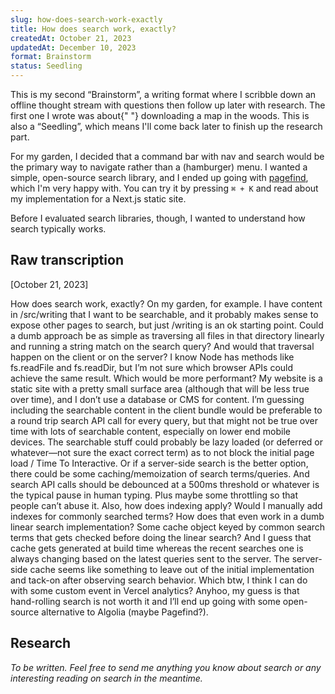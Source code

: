 ```yaml
---
slug: how-does-search-work-exactly
title: How does search work, exactly?
createdAt: October 21, 2023
updatedAt: December 10, 2023
format: Brainstorm
status: Seedling
---
```


<Callout>
  This is my second <Link href="/garden?format=Brainstorm">“Brainstorm”</Link>,
  a writing format where I scribble down an offline thought stream with
  questions then follow up later with research. The first one I wrote was about{" "}
  <Link href="/map-in-the-woods">downloading a map in the woods</Link>. This is
  also a “Seedling”, which means I'll come back later to finish up the research
  part.
</Callout>

For my garden, I decided that a command bar with nav and search would be the primary way to navigate rather than a (hamburger) menu. I wanted a simple, open-source search library, and I ended up going with [pagefind](https://github.com/CloudCannon/pagefind), which I'm very happy with. You can try it by pressing `⌘ + K` and read about my <Link href="/nextjs-search-with-pagefind">implementation for a Next.js static site</Link>.

Before I evaluated search libraries, though, I wanted to understand how search typically works.

## Raw transcription

<Transcription>
[October 21, 2023]

How does search work, exactly? On my garden, for example. I have content in /src/writing that I want to be searchable, and it probably makes sense to expose other pages to search, but just /writing is an ok starting point. Could a dumb approach be as simple as traversing all files in that directory linearly and running a string match on the search query? And would that traversal happen on the client or on the server? I know Node has methods like fs.readFile and fs.readDir, but I’m not sure which browser APIs could achieve the same result. Which would be more performant? My website is a static site with a pretty small surface area (although that will be less true over time), and I don’t use a database or CMS for content. I’m guessing including the searchable content in the client bundle would be preferable to a round trip search API call for every query, but that might not be true over time with lots of searchable content, especially on lower end mobile devices. The searchable stuff could probably be lazy loaded (or deferred or whatever—not sure the exact correct term) as to not block the initial page load / Time To Interactive. Or if a server-side search is the better option, there could be some caching/memoization of search terms/queries. And search API calls should be debounced at a 500ms threshold or whatever is the typical pause in human typing. Plus maybe some throttling so that people can’t abuse it. Also, how does indexing apply? Would I manually add indexes for commonly searched terms? How does that even work in a dumb linear search implementation? Some cache object keyed by common search terms that gets checked before doing the linear search? And I guess that cache gets generated at build time whereas the recent searches one is always changing based on the latest queries sent to the server. The server-side cache seems like something to leave out of the initial implementation and tack-on after observing search behavior. Which btw, I think I can do with some custom event in Vercel analytics? Anyhoo, my guess is that hand-rolling search is not worth it and I’ll end up going with some open-source alternative to Algolia (maybe Pagefind?).

</Transcription>

## Research

_To be written. Feel free to send me anything you know about search or any interesting reading on search in the meantime._
